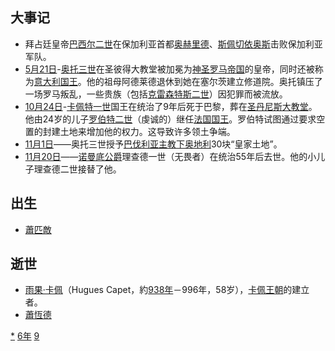 {{yearTOC|996|于阗'''[[天兴_(尉迟僧伽罗摩)|天兴]]十一年'''；契丹'''[[統和|統和]]十四年'''；北宋'''[[至道|至道]]二年'''；大理'''[[明統|明統]]五年'''；越南'''[[應天_(黎桓)|應天]]三年'''；日本'''[[長德|長德]]二年'''}}

== 大事记 ==
*拜占廷皇帝[[巴西尔二世|巴西尔二世]]在保加利亚首都[[奥赫里德|奥赫里德]]、[[斯佩切依奥斯|斯佩切依奥斯]]击败保加利亚军队。
*[[5月21日|5月21日]]-[[奥托三世|奥托三世]]在圣彼得大教堂被加冕为[[神圣罗马帝国|神圣罗马帝国]]的皇帝，同时还被称为[[意大利国王|意大利国王]]。他的祖母阿德莱德退休到她在塞尔茨建立修道院。奥托镇压了一场罗马叛乱，一些贵族（包括[[克雷森特斯二世|克雷森特斯二世]]）因犯罪而被流放。
*[[10月24日|10月24日]]-[[卡佩特一世|卡佩特一世]]国王在统治了9年后死于巴黎，葬在[[圣丹尼斯大教堂|圣丹尼斯大教堂]]。他由24岁的儿子[[罗伯特二世|罗伯特二世]]（虔诚的）继任[[法国国王|法国国王]]。罗伯特试图通过要求空置的封建土地来增加他的权力。这导致许多领土争端。
*[[11月1日|11月1日]]——奥托三世授予[[巴伐利亚主教|巴伐利亚主教]][[下奥地利|下奥地利]]30块“皇家土地”。
*[[11月20日|11月20日]]——[[诺曼底公爵|诺曼底公爵]]理查德一世（无畏者）在统治55年后去世。他的小儿子理查德二世接替了他。

== 出生 ==
*[[蕭匹敵|蕭匹敵]]

== 逝世 ==
{{Wikisource year mention}}
*[[雨果·卡佩|雨果·卡佩]]（Hugues Capet，約[[938年|938年]]－996年，58岁），[[卡佩王朝|卡佩王朝]]的建立者。
*[[蕭恆德|蕭恆德]]

[[Category:996年|*]]
[[Category:990年代|6年]]
[[Category:10世纪各年|9]]